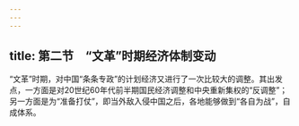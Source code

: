```yaml
---
---
---
```

title: 第二节　“文革”时期经济体制变动
---




“文革”时期，对中国“条条专政”的计划经济又进行了一次比较大的调整。其出发点，一方面是对20世纪60年代前半期国民经济调整和中央重新集权的“反调整”；另一方面是为“准备打仗”，即当外敌入侵中国之后，各地能够做到“各自为战”，自成体系。